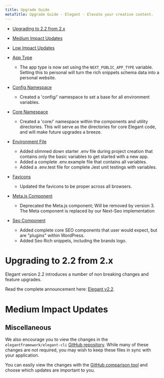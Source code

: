 ```yaml
---
title: Upgrade Guide
metaTitle: Upgrade Guide - Elegant - Elevate your creative content.
---
```


- [Upgrading to 2.2 from 2.x](#upgrading_to_2_2_from_2_x)

- [Medium Impact Updates](#medium_impact)

- [Low Impact Updates](#low_impact)


- [App Type](#app_type)
    - The app type is now set using the `NEXT_PUBLIC_APP_TYPE` variable. Setting this to personal will turn the rich snippets schema data into a personal website.

- [Config Namespace](#config_namespace)
    - Created a 'config/' namespace to set a base for all environment variables.


- [Core Namespace](#core_namespace)
    - Created a 'core/' namespace within the components and utility directories. This will serve as the directories for core Elegant code, and will make future upgrades a breeze.

- [Environment File](#environment_file)
    - Added slimmed down starter .env file during project creation that contains only the basic variables to get started with a new app.
    - Added a complete .env.example file that contains all variables.
    - Added a .env.test file for complete Jest unit testings with variables.


- [Favicons](#favicons)
    - Updated the favicons to be proper across all browsers.


- [Meta.js Component](#meta_js_component)
    - Deprecated the Meta.js component; Will be removed by version 3. The Meta component is replaced by our Next-Seo implementation


- [Seo Component](#seo_component)
    - Added complete core SEO components that user would expect, but are "plugins" within WordPress.
    - Added Seo Rich snippets, including the brands logo.

   

<a name="upgrading_to_2_2_from_2_x"></a>

# Upgrading to 2.2 from 2.x

Elegant version 2.2 introduces a number of non breaking changes and feature upgrades.

Read the complete announcement here: [Elegant v2.2](/blog/2023-06-09-elegant-v2-2-stable).

<a name="medium_impact"></a>

# Medium Impact Updates





<a name="miscellaneous"></a>

## Miscellaneous

We also encourage you to view the changes in the `elegantframework/elegant-cli` [GitHub repository](https://github.com/elegantframework/elegant-cli). While many of these changes are not required, you may wish to keep these files in sync with your application.

You can easily view the changes with the [GitHub comparison tool](https://github.com/elegantframework/elegant-cli/compare/v2.1-beta...v2.2-stable) and choose which updates are important to you.